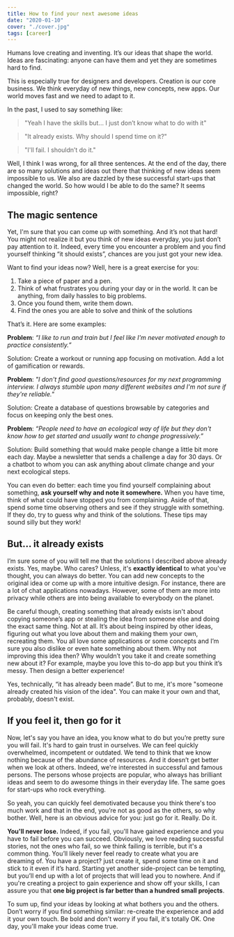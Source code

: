 ```yaml
---
title: How to find your next awesome ideas
date: "2020-01-10"
cover: "./cover.jpg"
tags: [career]
---
```


Humans love creating and inventing. It’s our ideas that shape the world. Ideas are fascinating: anyone can have them and yet they are sometimes hard to find.

This is especially true for designers and developers. Creation is our core business. We think everyday of new things, new concepts, new apps. Our world moves fast and we need to adapt to it.

In the past, I used to say something like:

> "Yeah I have the skills but… I just don’t know what to do with it"

> "It already exists. Why should I spend time on it?"

> "I'll fail. I shouldn’t do it."

Well, I think I was wrong, for all three sentences. At the end of the day, there are so many solutions and ideas out there that thinking of new ideas seem impossible to us. We also are dazzled by these successful start-ups that changed the world. So how would I be able to do the same? It seems impossible, right?

## The magic sentence

Yet, I'm sure that you can come up with something. And it’s not that hard! You might not realize it but you think of new ideas everyday, you just don’t pay attention to it. Indeed, every time you encounter a problem and you find yourself thinking “it should exists”, chances are you just got your new idea.

Want to find your ideas now? Well, here is a great exercise for you:

1. Take a piece of paper and a pen.
2. Think of what frustrates you during your day or in the world. It can be anything, from daily hassles to big problems.
3. Once you found them, write them down.
4. Find the ones you are able to solve and think of the solutions

That’s it. Here are some examples:

**Problem**: _“I like to run and train but I feel like I'm never motivated enough to practice consistently.”_

Solution: Create a workout or running app focusing on motivation. Add a lot of gamification or rewards.

**Problem**: _"I don't find good questions/resources for my next programming interview. I always stumble upon many different websites and I'm not sure if they're reliable."_

Solution: Create a database of questions browsable by categories and focus on keeping only the best ones.

**Problem**: _“People need to have an ecological way of life but they don't know how to get started and usually want to change progressively.”_

Solution: Build something that would make people change a little bit more each day. Maybe a newsletter that sends a challenge a day for 30 days. Or a chatbot to whom you can ask anything about climate change and your next ecological steps.

You can even do better: each time you find yourself complaining about something, **ask yourself why and note it somewhere.** When you have time, think of what could have stopped you from complaining. Aside of that, spend some time observing others and see if they struggle with something. If they do, try to guess why and think of the solutions. These tips may sound silly but they work!

## But... it already exists

I’m sure some of you will tell me that the solutions I described above already exists. Yes, maybe. Who cares? Unless, it's **exactly identical** to what you've thought, you can always do better. You can add new concepts to the original idea or come up with a more intuitive design. For instance, there are a lot of chat applications nowadays. However, some of them are more into privacy while others are into being available to everybody on the planet.

Be careful though, creating something that already exists isn't about copying someone’s app or stealing the idea from someone else and doing the exact same thing. Not at all. It’s about being inspired by other ideas, figuring out what you love about them and making them your own, recreating them. You all love some applications or some concepts and I’m sure you also dislike or even hate something about them. Why not improving this idea then? Why wouldn’t you take it and create something new about it? For example, maybe you love this to-do app but you think it’s messy. Then design a better experience!

Yes, technically, “it has already been made”. But to me, it's more "someone already created his vision of the idea". You can make it your own and that, probably, doesn't exist.

## If you feel it, then go for it

Now, let's say you have an idea, you know what to do but you’re pretty sure you will fail. It's hard to gain trust in ourselves. We can feel quickly overwhelmed, incompetent or outdated. We tend to think that we know nothing because of the abundance of resources. And it doesn’t get better when we look at others. Indeed, we're interested in successful and famous persons. The persons whose projects are popular, who always has brilliant ideas and seem to do awesome things in their everyday life. The same goes for start-ups who rock everything.

So yeah, you can quickly feel demotivated because you think there's too much work and that in the end, you’re not as good as the others, so why bother. Well, here is an obvious advice for you: just go for it. Really. Do it.

**You'll never lose.** Indeed, if you fail, you'll have gained experience and you have to fail before you can succeed. Obviously, we love reading successful stories, not the ones who fail, so we think failing is terrible, but it's a common thing. You’ll likely never feel ready to create what you are dreaming of. You have a project? just create it, spend some time on it and stick to it even if it’s hard. Starting yet another side-project can be tempting, but you’ll end up with a lot of projects that will lead you to nowhere. And if you're creating a project to gain experience and show off your skills, I can assure you that **one big project is far better than a hundred small projects**.

To sum up, find your ideas by looking at what bothers you and the others. Don’t worry if you find something similar: re-create the experience and add it your own touch. Be bold and don't worry if you fail, it's totally OK. One day, you'll make your ideas come true.
